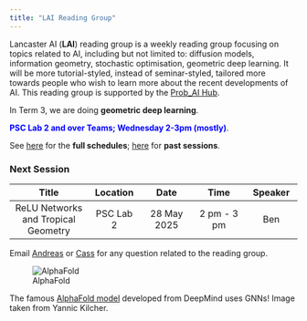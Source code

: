 ```yaml
---
title: "LAI Reading Group"
---
```


Lancaster AI (**LAI**) reading group is a weekly reading group focusing on topics related to AI, including but not limited to: diffusion models, information geometry, stochastic optimisation, geometric deep learning. It will be more tutorial-styled, instead of seminar-styled, tailored more towards people who wish to learn more about the recent developments of AI. This reading group is supported by the [Prob_AI Hub](https://www.probai.uk/).

In Term 3, we are doing **geometric deep learning**.

[**PSC Lab 2 and over Teams; Wednesday 2-3pm (mostly)**]{style="color:Blue"}.

See [here](./schedule.html) for the **full schedules**; [here](./past.html) for **past sessions**.

### Next Session

| Title | Location | Date | Time | Speaker |
|:------------------:|:-----------:|:-----------:|:-----------:|:-----------:|
| ReLU Networks and Tropical Geometry | PSC Lab 2 | 28 May 2025 | 2 pm - 3 pm | Ben |

Email [Andreas](mailto:a.makris@lancaster.ac.uk) or [Cass](mailto:c.durr@lancaster.ac.uk) for any question related to the reading group. 

![AlphaFold](kejie.jpg)

The famous [AlphaFold model](https://deepmind.google/technologies/alphafold/) developed from DeepMind uses GNNs! Image taken from Yannic Kilcher.